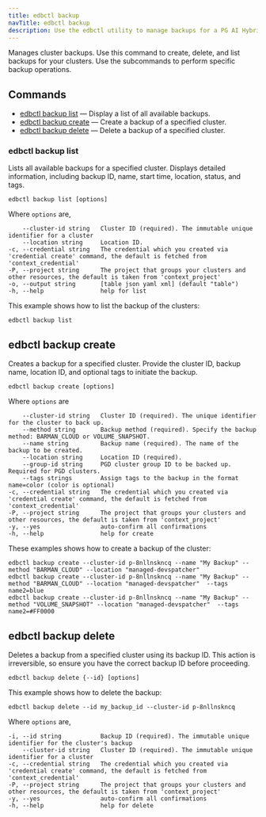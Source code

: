 ```yaml
---
title: edbctl backup
navTitle: edbctl backup
description: Use the edbctl utility to manage backups for a PG AI Hybrid Manager cluster.
---
```


Manages cluster backups. Use this command to create, delete, and list backups for your clusters. Use the subcommands to perform specific backup operations.

## Commands

-   [edbctl backup list](edbctl_backup.mdx#edbctl-backup-list) — Display a list of all available backups.
-   [edbctl backup create](edbctl_backup.mdx#edbctl-backup-create) — Create a backup of a specified cluster.
-   [edbctl backup delete](edbctl_backup.mdx#edbctl-backup-delete) — Delete a backup of a specified cluster.

### edbctl backup list

Lists all available backups for a specified cluster. Displays detailed information, including backup ID, name, start time, location, status, and tags.

```
edbctl backup list [options]
```

Where `options` are,

```
    --cluster-id string   Cluster ID (required). The immutable unique identifier for a cluster
    --location string     Location ID.
-c, --credential string   The credential which you created via 'credential create' command, the default is fetched from 'context_credential'
-P, --project string      The project that groups your clusters and other resources, the default is taken from 'context_project'
-o, --output string       [table json yaml xml] (default "table")
-h, --help                help for list
```

This example shows how to list the backup of the clusters:

```
edbctl backup list
```

## edbctl backup create

Creates a backup for a specified cluster. Provide the cluster ID, backup name, location ID, and optional tags to initiate the backup.

```
edbctl backup create [options]
```

Where `options` are

```
    --cluster-id string   Cluster ID (required). The unique identifier for the cluster to back up.
    --method string       Backup method (required). Specify the backup method: BARMAN_CLOUD or VOLUME_SNAPSHOT.
    --name string         Backup name (required). The name of the backup to be created.
    --location string     Location ID (required).
    --group-id string     PGD cluster group ID to be backed up. Required for PGD clusters.
    --tags strings        Assign tags to the backup in the format name=color (color is optional)
-c, --credential string   The credential which you created via 'credential create' command, the default is fetched from 'context_credential'
-P, --project string      The project that groups your clusters and other resources, the default is taken from 'context_project'
-y, --yes                 auto-confirm all confirmations
-h, --help                help for create
```

These examples shows how to create a backup of the cluster:

```
edbctl backup create --cluster-id p-8nllnskncq --name "My Backup" --method "BARMAN_CLOUD" --location "managed-devspatcher" 
edbctl backup create --cluster-id p-8nllnskncq --name "My Backup" --method "BARMAN_CLOUD" --location "managed-devspatcher"  --tags name2=blue
edbctl backup create --cluster-id p-8nllnskncq --name "My Backup" --method "VOLUME_SNAPSHOT" --location "managed-devspatcher"  --tags name2=#FF0000
```

## edbctl backup delete

Deletes a backup from a specified cluster using its backup ID. This action is irreversible, so ensure you have the correct backup ID before proceeding.

```
edbctl backup delete {--id} [options]
```

This example shows how to delete the backup:

```
edbctl backup delete --id my_backup_id --cluster-id p-8nllnskncq
```

Where `options` are,

```
-i, --id string           Backup ID (required). The immutable unique identifier for the cluster's backup
    --cluster-id string   Cluster ID (required). The immutable unique identifier for a cluster
-c, --credential string   The credential which you created via 'credential create' command, the default is fetched from 'context_credential'
-P, --project string      The project that groups your clusters and other resources, the default is taken from 'context_project'
-y, --yes                 auto-confirm all confirmations
-h, --help                help for delete
```
